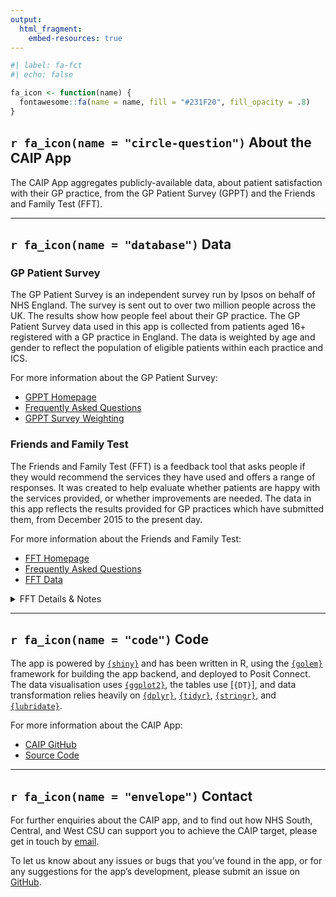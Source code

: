 ```yaml
---
output: 
  html_fragment:
    embed-resources: true
---
```


<style>
 summary {
  display: list-item
}
</style>


```r
#| label: fa-fct
#| echo: false

fa_icon <- function(name) {
  fontawesome::fa(name = name, fill = "#231F20", fill_opacity = .8)
}
```

## `r fa_icon(name = "circle-question")` About the CAIP App

The CAIP App aggregates publicly-available data, about patient satisfaction with their GP practice, from the GP Patient Survey (GPPT) and the Friends and Family Test (FFT).

---

## `r fa_icon(name = "database")` Data

### GP Patient Survey

The GP Patient Survey is an independent survey run by Ipsos on behalf of NHS England. The survey is sent out to over two million people across the UK. The results show how people feel about their GP practice. The GP Patient Survey data used in this app is collected from patients aged 16+ registered with a GP practice in England. The data is weighted by age and gender to reflect the population of eligible patients within each practice and ICS.

For more information about the GP Patient Survey:

-   [GPPT Homepage](https://gp-patient.co.uk/)
-   [Frequently Asked Questions](https://gp-patient.co.uk/faq)
-   [GPPT Survey Weighting](https://gp-patient.co.uk/weighted-data)

### Friends and Family Test

The Friends and Family Test (FFT) is a feedback tool that asks people if they would recommend the services they have used and offers a range of responses. It was created to help evaluate whether patients are happy with the services provided, or whether improvements are needed. The data in this app reflects the results provided for GP practices which have submitted them, from December 2015 to the present day.

For more information about the Friends and Family Test:

-   [FFT Homepage](https://www.england.nhs.uk/fft)
-   [Frequently Asked Questions](https://www.england.nhs.uk/fft/friends-and-family-test-development-project-2018-19/faqs/)
-   [FFT Data](https://www.england.nhs.uk/fft/friends-and-family-test-data/)

<details>
  <summary>FFT Details & Notes</summary>
  -   FFT was [redeveloped in 2018/19](https://www.england.nhs.uk/fft/friends-and-family-test-development-project-2018-19/), leading to changes to the question/response wording, which were rolled out from April 2020.
  -   The CAIP App standardizes the responses from the FFT to reflect the new question format, but also includes responses from before the redevelopment.
  -   Data submission and publication was paused from February 2020, during the response to COVID-19, and was restarted for GP practices from July 2022.
</details>

---

<!-- ## `r fa_icon(name = "chart-simple")` Comparison Methodology -->

<!-- The second iteration of this tool will contain the ability to compare between similar practices. This will be developed using practice location, workforce, population and deprivation data. -->

<!-- <details> -->
<!--   <summary>`r fa_icon(name = "arrow-down")` Advanced Methodology Details</summary> -->
<!-- The metholodogy for the comparison... -->
<!-- </details> -->

<!-- --- -->

## `r fa_icon(name = "code")` Code

The app is powered by [`{shiny}`](https://shiny.posit.co/) and has been written in R, using the [`{golem}`](https://thinkr-open.github.io/golem/) framework for building the app backend, and deployed to Posit Connect. The data visualisation uses [`{ggplot2}`](https://ggplot2.tidyverse.org/), the tables use [`{DT}`], and data transformation relies heavily on [`{dplyr}`](https://dplyr.tidyverse.org/), [`{tidyr}`](https://dplyr.tidyverse.org/), [`{stringr}`](https://stringr.tidyverse.org/), and [`{lubridate}`](https://lubridate.tidyverse.org/).

For more information about the CAIP App:

-   [CAIP GitHub](https://github.com/NHS-South-Central-and-West/CAIP)
-   [Source Code](https://github.com/NHS-South-Central-and-West/CAIP/R)

---

## `r fa_icon(name = "envelope")` Contact

For further enquiries about the CAIP app, and to find out how NHS South, Central, and West CSU can support you to achieve the CAIP target, please get in touch by [email](mailto:scwcsu.primarycaresupport@nhs.net).

To let us know about any issues or bugs that you've found in the app, or for any suggestions for the app's development, please submit an issue on [GitHub](https://github.com/NHS-South-Central-and-West/CAIP/issues).
